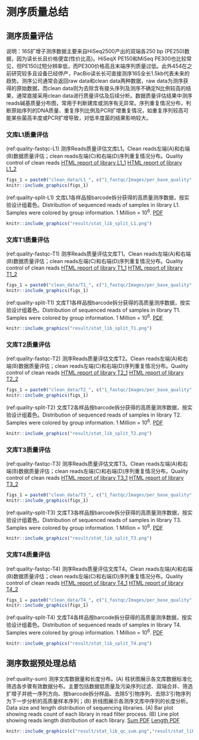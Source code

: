 
# 测序质量总结 {#sequencing_quality_summary}

## 测序质量评估 {#sub-sequence-qc}

说明：16S扩增子测序数据主要来自HiSeq2500产出的双端各250 bp (PE250)数据，因为读长长且价格便宜(性价比高)。HiSeqX PE150和MiSeq PE300也比较常见，但PE150过短分辨率低，而PE300价格高且末端序列质量过低。此外454在之前研究较多且设备已经停产，PacBio读长长可直接测序16S全长1.5kb代表未来的趋势。测序公司通常会返回raw data和clean data两种数据，raw data为测序获得的原始数据，而clean data则为去除含有接头序列及测序不确定N比例较高的结果，通常直接采用clean data进行质量评估及后续分析。数据质量评估结果中测序reads碱基质量分布图，常用于判断建库或测序有无异常。序列重复情况分布，判断原始序列的DNA质量、重复序列比例及PCR扩增重复情况，如重复序列较高可能某些菌高丰度或PCR扩增导致，对低丰度菌的结果影响较大。


### 文库L1质量评估
(ref:quality-fastqc-L1) 测序Reads质量评估文库L1。Clean reads左端(A)和右端(B)数据质量评估；clean reads左端(C)和右端(D)序列重复情况分布。Quality control of clean reads [HTML report of library L1_1](clean_data/L1_1_fastqc.html)  [HTML report of library L1_2](clean_data/L1_2_fastqc.html)

```r
figs_1 = paste0("clean_data/L1_", c("1_fastqc/Images/per_base_quality", "2_fastqc/Images/per_base_quality", "1_fastqc/Images/duplication_levels", "2_fastqc/Images/duplication_levels"),".png")
knitr::include_graphics(figs_1)
```

(ref:quality-split-L1) 文库L1各样品按barcode拆分获得的高质量测序数据，按实验设计组着色。Distribution of sequenced reads of samples in library L1. Samples were colored by group information. 1 Million = 10^6^. [PDF](result/stat_lib_split_L1.pdf)

```r
knitr::include_graphics("result/stat_lib_split_L1.png")
```


### 文库T1质量评估
(ref:quality-fastqc-T1) 测序Reads质量评估文库T1。Clean reads左端(A)和右端(B)数据质量评估；clean reads左端(C)和右端(D)序列重复情况分布。Quality control of clean reads [HTML report of library T1_1](clean_data/T1_1_fastqc.html)  [HTML report of library T1_2](clean_data/T1_2_fastqc.html)

```r
figs_1 = paste0("clean_data/T1_", c("1_fastqc/Images/per_base_quality", "2_fastqc/Images/per_base_quality", "1_fastqc/Images/duplication_levels", "2_fastqc/Images/duplication_levels"),".png")
knitr::include_graphics(figs_1)
```

(ref:quality-split-T1) 文库T1各样品按barcode拆分获得的高质量测序数据，按实验设计组着色。Distribution of sequenced reads of samples in library T1. Samples were colored by group information. 1 Million = 10^6^. [PDF](result/stat_lib_split_T1.pdf)

```r
knitr::include_graphics("result/stat_lib_split_T1.png")
```


### 文库T2质量评估
(ref:quality-fastqc-T2) 测序Reads质量评估文库T2。Clean reads左端(A)和右端(B)数据质量评估；clean reads左端(C)和右端(D)序列重复情况分布。Quality control of clean reads [HTML report of library T2_1](clean_data/T2_1_fastqc.html)  [HTML report of library T2_2](clean_data/T2_2_fastqc.html)

```r
figs_1 = paste0("clean_data/T2_", c("1_fastqc/Images/per_base_quality", "2_fastqc/Images/per_base_quality", "1_fastqc/Images/duplication_levels", "2_fastqc/Images/duplication_levels"),".png")
knitr::include_graphics(figs_1)
```

(ref:quality-split-T2) 文库T2各样品按barcode拆分获得的高质量测序数据，按实验设计组着色。Distribution of sequenced reads of samples in library T2. Samples were colored by group information. 1 Million = 10^6^. [PDF](result/stat_lib_split_T2.pdf)

```r
knitr::include_graphics("result/stat_lib_split_T2.png")
```


### 文库T3质量评估
(ref:quality-fastqc-T3) 测序Reads质量评估文库T3。Clean reads左端(A)和右端(B)数据质量评估；clean reads左端(C)和右端(D)序列重复情况分布。Quality control of clean reads [HTML report of library T3_1](clean_data/T3_1_fastqc.html)  [HTML report of library T3_2](clean_data/T3_2_fastqc.html)

```r
figs_1 = paste0("clean_data/T3_", c("1_fastqc/Images/per_base_quality", "2_fastqc/Images/per_base_quality", "1_fastqc/Images/duplication_levels", "2_fastqc/Images/duplication_levels"),".png")
knitr::include_graphics(figs_1)
```

(ref:quality-split-T3) 文库T3各样品按barcode拆分获得的高质量测序数据，按实验设计组着色。Distribution of sequenced reads of samples in library T3. Samples were colored by group information. 1 Million = 10^6^. [PDF](result/stat_lib_split_T3.pdf)

```r
knitr::include_graphics("result/stat_lib_split_T3.png")
```


### 文库T4质量评估
(ref:quality-fastqc-T4) 测序Reads质量评估文库T4。Clean reads左端(A)和右端(B)数据质量评估；clean reads左端(C)和右端(D)序列重复情况分布。Quality control of clean reads [HTML report of library T4_1](clean_data/T4_1_fastqc.html)  [HTML report of library T4_2](clean_data/T4_2_fastqc.html)

```r
figs_1 = paste0("clean_data/T4_", c("1_fastqc/Images/per_base_quality", "2_fastqc/Images/per_base_quality", "1_fastqc/Images/duplication_levels", "2_fastqc/Images/duplication_levels"),".png")
knitr::include_graphics(figs_1)
```

(ref:quality-split-T4) 文库T4各样品按barcode拆分获得的高质量测序数据，按实验设计组着色。Distribution of sequenced reads of samples in library T4. Samples were colored by group information. 1 Million = 10^6^. [PDF](result/stat_lib_split_T4.pdf)

```r
knitr::include_graphics("result/stat_lib_split_T4.png")
```


## 测序数据预处理总结 {#sub-sequence-summary}

(ref:quality-sum) 测序文库数据量和长度分布。(A) 柱状图展示各文库数据标准化筛选各步骤有效数据分布。主要包括数据低质量及污染序列过滤、双端合并、筛选扩增子并统一序列方向、按barcode拆分样品、去除5’引物序列、去除3’引物序列为下一步分析的高质量样本序列；(B) 折线图展示各测序文库中序列的长度分析。Data size and length distribution of sequencing libraries. (A) Bar plot showing reads count of each library in read filter process. (B) Line plot showing reads length distribution of each library. [Sum PDF](result/stat_lib_qc_sum.pdf)  [Length PDF](result/stat_lib_length.pdf)

```r
knitr::include_graphics(c("result/stat_lib_qc_sum.png","result/stat_lib_length.png"))
```

